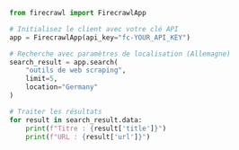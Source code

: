 ```python Python
from firecrawl import FirecrawlApp

# Initialisez le client avec votre clé API
app = FirecrawlApp(api_key="fc-YOUR_API_KEY")

# Recherche avec paramètres de localisation (Allemagne)
search_result = app.search(
    "outils de web scraping",
    limit=5,
    location="Germany"
)

# Traiter les résultats
for result in search_result.data:
    print(f"Titre : {result['title']}")
    print(f"URL : {result['url']}") 
```
